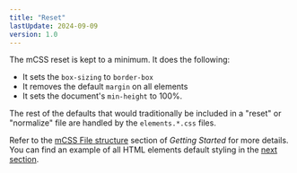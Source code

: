 ```yaml
---
title: "Reset"
lastUpdate: 2024-09-09
version: 1.0
---
```


<section class="prose">

The mCSS reset is kept to a minimum. It does the following:

- It sets the `box-sizing` to `border-box`
- It removes the default `margin` on all elements
- It sets the document's `min-height` to 100%.

The rest of the defaults that would traditionally be included in a "reset" or "normalize" file are handled by the `elements.*.css` files.

Refer to the [mCSS File structure][structure] section of _Getting Started_ for more details. You can find an example of all HTML elements default styling in the [next section](/docs/elements).

</section>

[structure]: docs/start#mcss-file-structure

